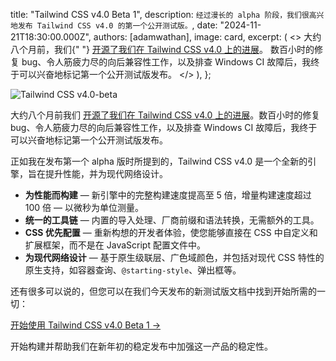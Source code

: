 
  title: "Tailwind CSS v4.0 Beta 1",
  description: `经过漫长的 alpha 阶段，我们很高兴地发布 Tailwind CSS v4.0 的第一个公开测试版。`,
  date: "2024-11-21T18:30:00.000Z",
  authors: [adamwathan],
  image: card,
  excerpt: (
    <>
      大约八个月前，我们{" "}
      <a href="https://tailwindcss.zhcndoc.com/blog/tailwindcss-v4-alpha">开源了我们在 Tailwind CSS v4.0 上的进展</a>。
      数百小时的修复 bug、令人筋疲力尽的向后兼容性工作，以及排查 Windows CI 故障后，我终于可以兴奋地标记第一个公开测试版发布。
    </>
  ),
};

<Image src={card} alt="Tailwind CSS v4.0-beta" />

大约八个月前我们 [开源了我们在 Tailwind CSS v4.0 上的进展](https://tailwindcss.zhcndoc.com/blog/tailwindcss-v4-alpha)。数百小时的修复 bug、令人筋疲力尽的向后兼容性工作，以及排查 Windows CI 故障后，我终于可以兴奋地标记第一个公开测试版发布。

正如我在发布第一个 alpha 版时所提到的，Tailwind CSS v4.0 是一个全新的引擎，旨在提升性能，并为现代网络设计。

- **为性能而构建** — 新引擎中的完整构建速度提高至 5 倍，增量构建速度超过 100 倍 — 以微秒为单位测量。
- **统一的工具链** — 内置的导入处理、厂商前缀和语法转换，无需额外的工具。
- **CSS 优先配置** — 重新构想的开发者体验，使您能够直接在 CSS 中自定义和扩展框架，而不是在 JavaScript 配置文件中。
- **为现代网络设计** — 基于原生级联层、广色域颜色，并包括对现代 CSS 特性的原生支持，如容器查询、`@starting-style`、弹出框等。

还有很多可以说的，但您可以在我们今天发布的新测试版文档中找到开始所需的一切：

[开始使用 Tailwind CSS v4.0 Beta 1 &rarr;](/docs)

开始构建并帮助我们在新年初的稳定发布中加强这一产品的稳定性。